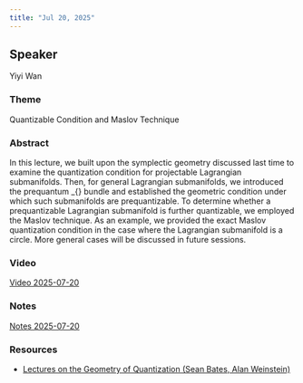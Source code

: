 ```yaml
---
title: "Jul 20, 2025"
---
```


## Speaker
Yiyi Wan

### Theme
Quantizable Condition and Maslov Technique

### Abstract
In this lecture, we built upon the symplectic geometry discussed last time to examine the quantization condition for projectable Lagrangian submanifolds. Then, for general Lagrangian submanifolds, we introduced the prequantum \mathbb{T}_{\hbar} bundle and established the geometric condition under which such submanifolds are prequantizable. To determine whether a prequantizable Lagrangian submanifold is further quantizable, we employed the Maslov technique. As an example, we provided the exact Maslov quantization condition in the case where the Lagrangian submanifold is a circle. More general cases will be discussed in future sessions.

### Video
[Video 2025-07-20](https://drive.google.com/file/d/1dh4RsLJUcGZxIa6J4I02KM7uI5USmBYv/view?usp=sharing)

### Notes
[Notes 2025-07-20](https://drive.google.com/file/d/1U9heTq3b-yofhQlhEDPGnZxyGV4_REEE/view?usp=sharing)

### Resources
- [Lectures on the Geometry of Quantization (Sean Bates, Alan Weinstein)](https://drive.google.com/file/d/1YcEe_MCJmHE-1rjy8RQVOuVwBl61h4WU/view?usp=sharing)